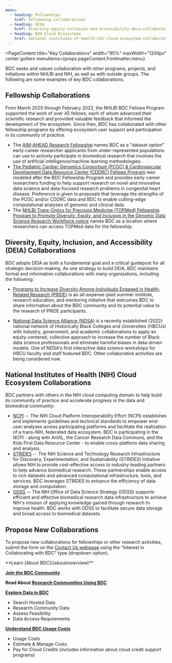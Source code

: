 ```yaml
---
menu:
  - heading: Fellowships
    href: fellowship-collaborations
  - heading: DEIA
    href: diversity-equity-inclusion-and-accessibility-deia-collaborations
  - heading: NIH Cloud Ecosystems
    href: national-institutes-of-health-nih-cloud-ecosystem-collaborations
---
```


<PageContent 
  title="Key Collaborations"
  width="95%" maxWidth="1200px" center gutters
  menuItems={props.pageContext.frontmatter.menu}
>

BDC seeks and values collaboration with other programs, projects, and initiatives within NHLBI and NIH, as well as with outside groups. The following are some examples of key BDC collaborations.

## Fellowship Collaborations

From March 2020 through February 2022, the NHLBI BDC Fellows Program supported the work of over 45 fellows, each of whom advanced their scientific research and provided valuable feedback that informed the development of the ecosystem. Since then, BDC has collaborated with other fellowship programs by offering ecosystem user support and participation in its community of practice.

- The [AIM-AHEAD Research Fellowship](https://www.aim-ahead.net/research-fellowship/) names BDC as a "dataset option" early-career researcher applicants from under-represented populations can use to actively participate in biomedical research that involves the use of artificial intelligence/machine learning methodologies.
- [The Pediatric Cardiac Genomics Consortium (PCGC) & Cardiovascular Development Data Resource Center (CDDRC) Fellows Program](https://benchtobassinet.com/?page_id=2531) was modeled after the BDC Fellowship Program and provides early-career researchers funding to help support research on novel and innovative data science and data-focused research problems in congenital heart disease. Preference is given to proposals that leverage the strengths of the PCGC and/or CDDRC data and BDC to enable cutting-edge computational analyses of genomic and clinical data.
- The [NHLBI Trans-Omics for Precision Medicine (TOPMed) Fellowship Program to Promote Diversity, Equity, and Inclusion in the Genomic Data Science Research Workforce notice](https://grants.nih.gov/grants/guide/notice-files/NOT-HL-23-086.html) names BDC as a location where researchers can access TOPMed data for the fellowship.

## Diversity, Equity, Inclusion, and Accessibility (DEIA) Collaborations
BDC adopts DEIA as both a fundamental goal and a critical guidepost for all strategic decision-making. As one strategy to build DEIA, BDC maintains formal and information collaborations with many organizations, including the following:

- [Programs to Increase Diversity Among Individuals Engaged in Health-Related Research (PRIDE)](https://www.nhlbi.nih.gov/grants-and-training/training-and-career-development/diversity/pride) is an all-expense-paid summer institute, research education, and mentoring initiative that welcomes BDC to share information about the BDC community and its potential value to the research of PRIDE participants.

- [National Data Science Alliance (NDSA)](https://www.includesnetwork.org/blogs/carissa-cress/2022/09/22/ndsa) is a recently established (2022) national network of Historically Black Colleges and Universities (HBCUs) with industry, government, and academic collaborations to apply an equity-centered, collective approach to increase the number of Black data science professionals and eliminate harmful biases in data-driven models. One of NDSA's first interactive data science workshops for HBCU faculty and staff featured BDC. Other collaborative activities are being considered now.

## National Institutes of Health (NIH) Cloud Ecosystem Collaborations

BDC partners with others in the NIH cloud computing domain to help build its community of practice and accelerate progress in the data and biomedical community:

- [NCPI](https://anvilproject.org/ncpi) -- The NIH Cloud Platform Interoperability Effort (NCPI) establishes and implements guidelines and technical standards to empower end-user analyses across participating platforms and facilitate the realization of a trans-NIH, federated data ecosystem. BDC is participating in the NCPI - along with AnVIL, the Cancer Research Data Commons, and the Kids First Data Resource Center - to enable cross-platform data sharing and analysis.
- [STRIDES](https://datascience.nih.gov/strides) -- The NIH Science and Technology Research Infrastructure for Discovery, Experimentation, and Sustainability (STRIDES) Initiative allows NIH to provide cost-effective access to industry-leading partners to help advance biomedical research. These partnerships enable access to rich datasets and advanced computational infrastructure, tools, and services. BDC leverages STRIDES to enhance the efficiency of data storage and computation.
- [ODSS](https://datascience.nih.gov/data-infrastructure) -- The NIH Office of Data Science Strategy (ODSS) supports efficient and effective biomedical research data infrastructure to achieve NIH's mission of applying knowledge gained through research to improve health. BDC works with ODSS to facilitate secure data storage and broad access to biomedical datasets.

## Propose New Collaborations

To propose new collaborations for fellowships or other research activities, submit the form on the [Contact Us webpage](/help-support/contact) using the "Interest in Collaborating with BDC" type (dropdown option).

<NextStepsCard>
  **Learn [About BDC](/about/overview)**

  **[Join the BDC Community](/join-bdc)**

  **Read About [Research Communities Using BDC](/about/research-communities/program-data)**

  **[Explore Data in BDC](/use-bdc/explore)**
  - Search Hosted Data
  - Research Community Data
  - Assess Feasibility
  - Data Access Requirements

  **[Understand BDC Usage Costs](/user-resources/usage-costs)**
  - Usage Costs
  - Estimate & Manage Costs
  - Pay for Cloud Credits (includes information about cloud credit support programs)
</NextStepsCard>

</PageContent>